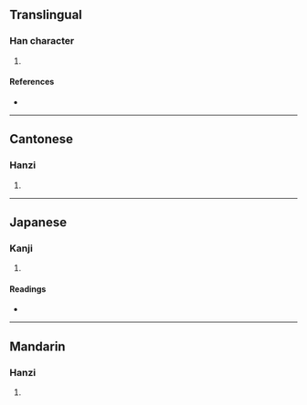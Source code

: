 {{character info/new}}
==Translingual==

===Han character===
{{Han char|rn=93|rad=牛|as=07|sn=11|four=23512|canj=HQIUH|ids=⿰牜尨}}

# {{defn|Han|sort=牛07}}

====References====
* {{Han ref|kx=0700.270|dkj=20020|dj=1114.060|hdz=31810.110|uh=727B|ud=29307|bh=D65D|bd=54877}}

----

==Cantonese==

===Hanzi===
{{yue-hanzi|jyut=|y=mong4}}

# {{defn|lang=yue|sort=牛07}}

----

==Japanese==

===Kanji===
{{ja-kanji|grade=|rs=牛07}}

# {{defn|lang=ja|sort=牛07}}

====Readings====
* {{ja-readings|on=[[ぼう]] (bō), [[もう]] (mō)|kun=[[まだら]] (madara)}}

----

==Mandarin==

===Hanzi===
{{cmn-hanzi|pin=[[máng]] ([[mang2]]), [[qiàn]] ([[qian4]])|wg=mang<sup>2</sup>, ch'ien<sup>4</sup>}}

# {{defn|lang=cmn|sort=牛07}}